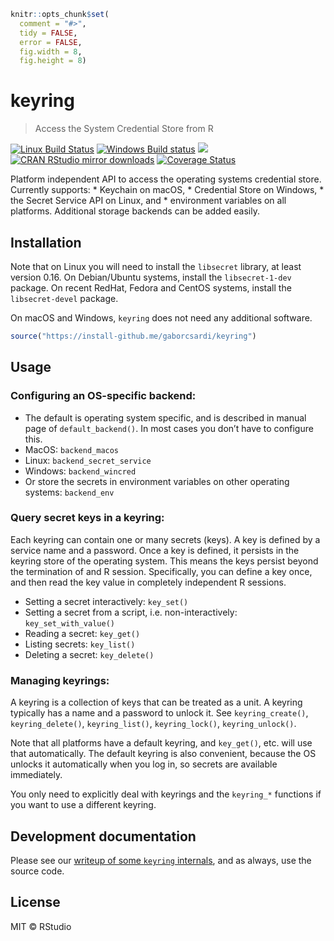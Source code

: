 
```r
knitr::opts_chunk$set(
  comment = "#>",
  tidy = FALSE,
  error = FALSE,
  fig.width = 8,
  fig.height = 8)
```

# keyring

> Access the System Credential Store from R

[![Linux Build Status](https://travis-ci.org/gaborcsardi/keyring.svg?branch=master)](https://travis-ci.org/gaborcsardi/keyring)
[![Windows Build status](https://ci.appveyor.com/api/projects/status/github/gaborcsardi/keyring?svg=true)](https://ci.appveyor.com/project/gaborcsardi/keyring)
[![](https://www.r-pkg.org/badges/version/keyring)](https://www.r-pkg.org/pkg/keyring)
[![CRAN RStudio mirror downloads](https://cranlogs.r-pkg.org/badges/keyring)](https://www.r-pkg.org/pkg/keyring)
[![Coverage Status](https://img.shields.io/codecov/c/github/gaborcsardi/keyring/master.svg)](https://codecov.io/github/gaborcsardi/keyring?branch=master)

Platform independent API to access the operating systems
credential store. Currently supports:
* Keychain on macOS,
* Credential Store on Windows,
* the Secret Service API on Linux, and
* environment variables on all platforms.
Additional storage backends can be added easily.

## Installation

Note that on Linux you will need to install the `libsecret` library, at
least version 0.16. On Debian/Ubuntu systems, install the `libsecret-1-dev`
package. On recent RedHat, Fedora and CentOS systems, install the
`libsecret-devel` package.

On macOS and Windows, `keyring` does not need any additional software.

```r
source("https://install-github.me/gaborcsardi/keyring")
```

## Usage

### Configuring an OS-specific backend:

- The default is operating system specific, and is described in
  manual page of `default_backend()`. In most cases you don't have
  to configure this.
- MacOS: `backend_macos`
- Linux: `backend_secret_service`
- Windows: `backend_wincred`
- Or store the secrets in environment variables on other operating
  systems: `backend_env`

### Query secret keys in a keyring:

Each keyring can contain one or many secrets (keys). A key is defined by
a service name and a password. Once a key is defined, it persists in the
keyring store of the operating system. This means the keys persist beyond
the termination of and R session. Specifically, you can define a key
once, and then read the key value in completely independent R sessions.

- Setting a secret interactively: `key_set()`
- Setting a secret from a script, i.e. non-interactively:
  `key_set_with_value()`
- Reading a secret: `key_get()`
- Listing secrets: `key_list()`
- Deleting a secret: `key_delete()`

### Managing keyrings:

A keyring is a collection of keys that can be treated as a unit.
A keyring typically has a name and a password to unlock it.
See `keyring_create()`, `keyring_delete()`, `keyring_list()`,
`keyring_lock()`, `keyring_unlock()`.

Note that all platforms have a default keyring, and `key_get()`, etc.
will use that automatically. The default keyring is also convenient,
because the OS unlocks it automatically when you log in, so secrets
are available immediately.

You only need to explicitly deal with keyrings and the `keyring_*`
functions if you want to use a different keyring.

## Development documentation

Please see our [writeup of some `keyring` internals](https://github.com/gaborcsardi/keyring/blob/master/inst/development-notes.md),
and as always, use the source code.

## License

MIT © RStudio
